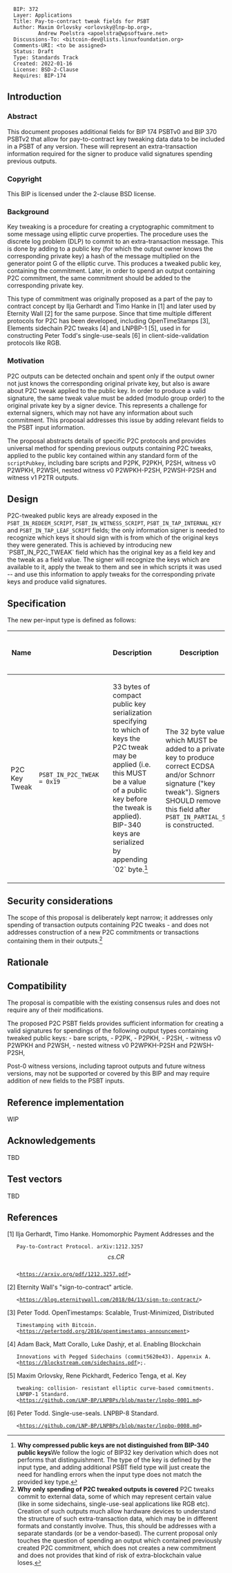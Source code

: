 <pre>
  BIP: 372
  Layer: Applications
  Title: Pay-to-contract tweak fields for PSBT
  Author: Maxim Orlovsky <orlovsky@lnp-bp.org>,
          Andrew Poelstra <apoelstra@wpsoftware.net>
  Discussions-To: <bitcoin-dev@lists.linuxfoundation.org>
  Comments-URI: <to be assigned>
  Status: Draft
  Type: Standards Track
  Created: 2022-01-16
  License: BSD-2-Clause
  Requires: BIP-174
</pre>

==Introduction==

===Abstract===

This document proposes additional fields for BIP 174 PSBTv0 and BIP 370 PSBTv2
that allow for pay-to-contract key tweaking data data to be included in a PSBT
of any version. These will represent an extra-transaction information required
for the signer to produce valid signatures spending previous outputs.

===Copyright===

This BIP is licensed under the 2-clause BSD license.

===Background===

Key tweaking is a procedure for creating a cryptographic commitment to some
message using elliptic curve properties. The procedure uses the discrete log
problem (DLP) to commit to an extra-transaction message. This is done by adding
to a public key (for which the output owner knows the corresponding private key)
a hash of the message multiplied on the generator point G of the elliptic curve.
This produces a tweaked public key, containing the commitment. Later, in order
to spend an output containing P2C commitment, the same commitment should be
added to the corresponding private key.

This type of commitment was originally proposed as a part of the pay to contract
concept by Ilja Gerhardt and Timo Hanke in [1] and later used by Eternity Wall
[2] for the same purpose. Since that time multiple different protocols for P2C
has been developed, including OpenTimeStamps [3], Elements sidechain P2C tweaks
[4] and LNPBP-1 [5], used in for constructing Peter Todd's single-use-seals [6]
in client-side-validation protocols like RGB.

===Motivation===

P2C outputs can be detected onchain and spent only if the output owner
not just knows the corresponding original private key, but also is aware about
P2C tweak applied to the public key. In order to produce a valid signature, the
same tweak value must be added (modulo group order) to the original private key
by a signer device. This represents a challenge for external signers, which may
not have any information about such commitment. This proposal addresses this
issue by adding relevant fields to the PSBT input information.

The proposal abstracts details of specific P2C protocols and provides universal
method for spending previous outputs containing P2C tweaks, applied to the public
key contained within any standard form of the <tt>scriptPubkey</tt>, including
bare scripts and P2PK, P2PKH, P2SH, witness v0 P2WPKH, P2WSH, nested witness v0
P2WPKH-P2SH, P2WSH-P2SH and witness v1 P2TR outputs.


==Design==

P2C-tweaked public keys are already exposed in the
<tt>PSBT_IN_REDEEM_SCRIPT</tt>, <tt>PSBT_IN_WITNESS_SCRIPT</tt>,
<tt>PSBT_IN_TAP_INTERNAL_KEY</tt> and <tt>PSBT_IN_TAP_LEAF_SCRIPT</tt> fields;
the only information signer is needed to recognize which keys it should sign
with is from which of the original keys they were generated. This is achieved by
introducing new `PSBT_IN_P2C_TWEAK` field which has the original key as a field
key and the tweak as a field value. The signer will recognize the keys which are
available to it, apply the tweak to them and see in which scripts it was used --
and use this information to apply tweaks for the corresponding private keys and
produce valid signatures.


==Specification==

The new per-input type is defined as follows:

{|
! Name
! <tt><keytype></tt>
! <tt><keydata></tt>
! <tt><keydata></tt> Description
! <tt><valuedata></tt>
! <tt><valuedata></tt> Description
! Versions Requiring Inclusion
! Versions Requiring Exclusion
! Versions Allowing Inclusion
|-
| P2C Key Tweak
| <tt>PSBT_IN_P2C_TWEAK = 0x19</tt>
| <tt><pubkey></tt>
| 33 bytes of compact public key serialization specifying to which of keys the
P2C tweak may be applied (i.e. this MUST be a value of a public key before the
tweak is applied). BIP-340 keys are serialized by appending `02`
byte.<ref>'''Why compressed public keys are not distinguished from BIP-340
public keys'''We follow the logic of BIP32 key derivation which does not
performs that distinguishment. The type of the key is defined by the input type,
and adding additional PSBT field type will just create the need for handling
errors when the input type does not match the provided key type.</ref>
| <tt><tweak></tt>
| The 32 byte value which MUST be added to a private key to produce correct
ECDSA and/or Schnorr signature ("key tweak"). Signers SHOULD remove this field
after <tt>PSBT_IN_PARTIAL_SIG</tt> is constructed.
|
|
| 0, 2
| BIP-P2C
|}


==Security considerations==

The scope of this proposal is deliberately kept narrow; it addresses
only spending of transaction outputs containing P2C tweaks - and does not
addresses construction of a new P2C commitments or transactions containing them
in their outputs.<ref>'''Why only spending of P2C tweaked outputs is covered'''
P2C tweaks commit to external data, some of which may represent certain value
(like in some sidechains, single-use-seal applications like RGB etc). Creation
of such outputs much allow hardware devices to understand the structure of such
extra-transaction data, which may be in different formats and constantly
involve. Thus, this should be addresses with a separate standards (or be a
vendor-based). The current proposal only touches the question of spending an
output which contained previously created P2C commitment, which does not creates
a new commitment and does not provides that kind of risk of extra-blockchain
value loses.</ref>


==Rationale==

<references/>


==Compatibility==

The proposal is compatible with the existing consensus rules and does not
require any of their modifications.

The proposed P2C PSBT fields provides sufficient information for creating a
valid signatures for spendings of the following output types containing tweaked
public keys:
- bare scripts,
- P2PK,
- P2PKH,
- P2SH,
- witness v0 P2WPKH and P2WSH,
- nested witness v0 P2WPKH-P2SH and P2WSH-P2SH,

Post-0 witness versions, including taproot outputs and future witness versions,
may not be supported or covered by this BIP and may require addition of new
fields to the PSBT inputs.


==Reference implementation==

WIP


==Acknowledgements==

TBD


==Test vectors==

TBD


==References==

[1] Ilja Gerhardt, Timo Hanke. Homomorphic Payment Addresses and the
    Pay-to-Contract Protocol. arXiv:1212.3257 \[cs.CR\]
    <https://arxiv.org/pdf/1212.3257.pdf>
[2] Eternity Wall's "sign-to-contract" article.
    <https://blog.eternitywall.com/2018/04/13/sign-to-contract/>
[3] Peter Todd. OpenTimestamps: Scalable, Trust-Minimized, Distributed
    Timestamping with Bitcoin.
    <https://petertodd.org/2016/opentimestamps-announcement>
[4] Adam Back, Matt Corallo, Luke Dashjr, et al. Enabling Blockchain
    Innovations with Pegged Sidechains (commit5620e43). Appenxix A.
    <https://blockstream.com/sidechains.pdf>;.
[5] Maxim Orlovsky, Rene Pickhardt, Federico Tenga, et al. Key
    tweaking: collision- resistant elliptic curve-based commitments.
    LNPBP-1 Standard.
    <https://github.com/LNP-BP/LNPBPs/blob/master/lnpbp-0001.md>
[6] Peter Todd. Single-use-seals. LNPBP-8 Standard.
    <https://github.com/LNP-BP/LNPBPs/blob/master/lnpbp-0008.md>
